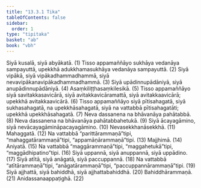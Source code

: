 ```yaml
---
title: "13.3.1 Tika"
tableOfContents: false
sidebar:
  order: 1
type: "tipitaka"
basket: "ab"
book: "vbh"
---
```



<DynamicBreadcrumb />

<Division number="701" book="vbh">

<Paragraph number="2032" book="vbh">
Siyā kusalā, siyā abyākatā. (1)
</Paragraph>

<Paragraph number="2033" book="vbh">
Tisso appamaññāyo sukhāya vedanāya sampayuttā, upekkhā adukkhamasukhāya vedanāya sampayuttā. (2)
</Paragraph>

<Paragraph number="2034" book="vbh">
Siyā vipākā, siyā vipākadhammadhammā, siyā nevavipākanavipākadhammadhammā. (3)
</Paragraph>

<Paragraph number="2035" book="vbh">
Siyā upādinnupādāniyā, siyā anupādinnupādāniyā. (4)
</Paragraph>

<Paragraph number="2036" book="vbh">
Asaṃkiliṭṭhasaṃkilesikā. (5)
</Paragraph>

<Paragraph number="2037" book="vbh">
Tisso appamaññāyo siyā savitakkasavicārā, siyā avitakkavicāramattā, siyā avitakkaavicārā; upekkhā avitakkaavicārā. (6)
</Paragraph>

<Paragraph number="2038" book="vbh">
Tisso appamaññāyo siyā pītisahagatā, siyā sukhasahagatā, na upekkhāsahagatā, siyā na vattabbā pītisahagatāti; upekkhā upekkhāsahagatā. (7)
</Paragraph>

<Paragraph number="2039" book="vbh">
Neva dassanena na bhāvanāya pahātabbā. (8)
</Paragraph>

<Paragraph number="2040" book="vbh">
Neva dassanena na bhāvanāya pahātabbahetukā. (9)
</Paragraph>

<Paragraph number="2041" book="vbh">
Siyā ācayagāmino, siyā nevācayagāmināpacayagāmino. (10)
</Paragraph>

<Paragraph number="2042" book="vbh">
Nevasekkhanāsekkhā. (11)
</Paragraph>

<Paragraph number="2043" book="vbh">
Mahaggatā. (12)
</Paragraph>

<Paragraph number="2044" book="vbh">
Na vattabbā “parittārammaṇā”tipi, “mahaggatārammaṇā”tipi, “appamāṇārammaṇā”tipi. (13)
</Paragraph>

<Paragraph number="2045" book="vbh">
Majjhimā. (14)
</Paragraph>

<Paragraph number="2046" book="vbh">
Aniyatā. (15)
</Paragraph>

<Paragraph number="2047" book="vbh">
Na vattabbā “maggārammaṇā”tipi, “maggahetukā”tipi, “maggādhipatino”tipi. (16)
</Paragraph>

<Paragraph number="2048" book="vbh">
Siyā uppannā, siyā anuppannā, siyā uppādino. (17)
</Paragraph>

<Paragraph number="2049" book="vbh">
Siyā atītā, siyā anāgatā, siyā paccuppannā. (18)
</Paragraph>

<Paragraph number="2050" book="vbh">
Na vattabbā “atītārammaṇā”tipi, “anāgatārammaṇā”tipi, “paccuppannārammaṇā”tipi. (19)
</Paragraph>

<Paragraph number="2051" book="vbh">
Siyā ajjhattā, siyā bahiddhā, siyā ajjhattabahiddhā. (20)
</Paragraph>

<Paragraph number="2052" book="vbh">
Bahiddhārammaṇā. (21)
</Paragraph>

<Paragraph number="2053" book="vbh">
Anidassanaappaṭighā. (22)
</Paragraph>
</Division>
